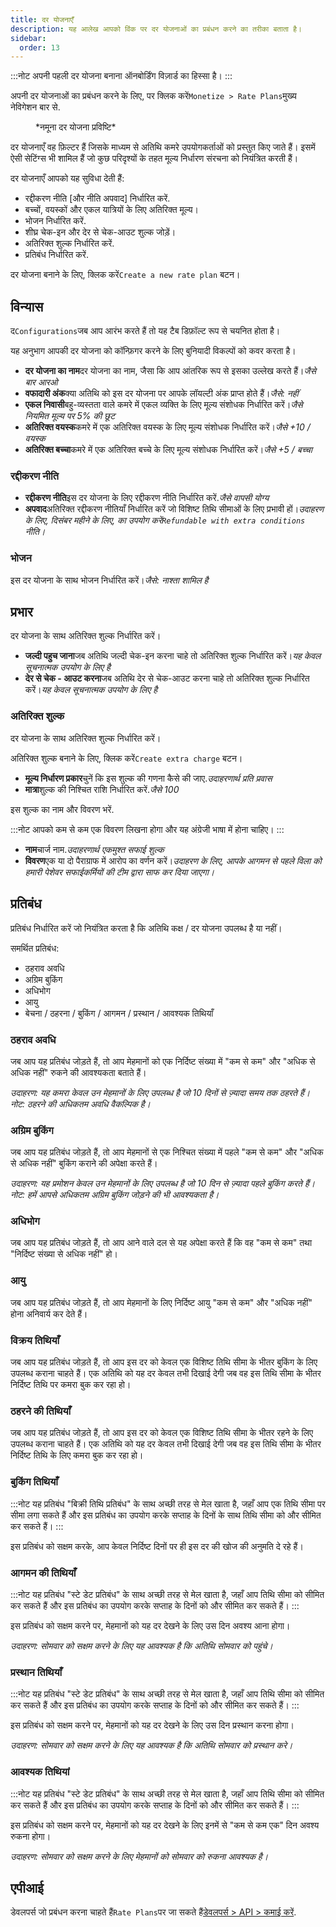 ```yaml
---
title: दर योजनाएँ
description: यह आलेख आपको विंक पर दर योजनाओं का प्रबंधन करने का तरीका बताता है।
sidebar:
  order: 13
---
```


:::नोट
अपनी पहली दर योजना बनाना ऑनबोर्डिंग विज़ार्ड का हिस्सा है।
:::

अपनी दर योजनाओं का प्रबंधन करने के लिए, पर क्लिक करें`Monetize > Rate Plans`मुख्य नेविगेशन बार से.

<figure>
  <CloudinaryImage width="350" height="559" resize="scale" quality="best" alt="दर योजनाएँ" src="academy/rate-plan" errorImage="noimage_opaque_nyrtl0.png" />

  <figcaption>*नमूना दर योजना प्रविष्टि*</figcaption>
</figure>


दर योजनाएँ वह फ़िल्टर हैं जिसके माध्यम से अतिथि कमरे उपयोगकर्ताओं को प्रस्तुत किए जाते हैं। इसमें ऐसी सेटिंग्स भी शामिल हैं जो कुछ परिदृश्यों के तहत मूल्य निर्धारण संरचना को नियंत्रित करती हैं।

दर योजनाएँ आपको यह सुविधा देती हैं:

* रद्दीकरण नीति \[और नीति अपवाद] निर्धारित करें.
* बच्चों, वयस्कों और एकल यात्रियों के लिए अतिरिक्त मूल्य।
* भोजन निर्धारित करें.
* शीघ्र चेक-इन और देर से चेक-आउट शुल्क जोड़ें।
* अतिरिक्त शुल्क निर्धारित करें.
* प्रतिबंध निर्धारित करें.

दर योजना बनाने के लिए, क्लिक करें`Create a new rate plan` बटन।

## विन्यास

द`Configurations`जब आप आरंभ करते हैं तो यह टैब डिफ़ॉल्ट रूप से चयनित होता है।

यह अनुभाग आपकी दर योजना को कॉन्फ़िगर करने के लिए बुनियादी विकल्पों को कवर करता है।

* **दर योजना का नाम**दर योजना का नाम, जैसा कि आप आंतरिक रूप से इसका उल्लेख करते हैं।*जैसे बार आरओ*
* **वफादारी अंक**क्या अतिथि को इस दर योजना पर आपके लॉयल्टी अंक प्राप्त होते हैं।*जैसे: नहीं*
* **एकल निवासी**बहु-व्यस्तता वाले कमरे में एकल व्यक्ति के लिए मूल्य संशोधक निर्धारित करें।*जैसे नियमित मूल्य पर 5% की छूट*
* **अतिरिक्त वयस्क**कमरे में एक अतिरिक्त वयस्क के लिए मूल्य संशोधक निर्धारित करें।*जैसे +10 / वयस्क*
* **अतिरिक्त बच्चा**कमरे में एक अतिरिक्त बच्चे के लिए मूल्य संशोधक निर्धारित करें।*जैसे +5 / बच्चा*

### रद्दीकरण नीति

* **रद्दीकरण नीति**इस दर योजना के लिए रद्दीकरण नीति निर्धारित करें.*जैसे वापसी योग्य*
* **अपवाद**अतिरिक्त रद्दीकरण नीतियाँ निर्धारित करें जो विशिष्ट तिथि सीमाओं के लिए प्रभावी हों।*उदाहरण के लिए, दिसंबर महीने के लिए, का उपयोग करें`Refundable with extra conditions` नीति।*

### भोजन

इस दर योजना के साथ भोजन निर्धारित करें।*जैसे: नाश्ता शामिल है*

## प्रभार

दर योजना के साथ अतिरिक्त शुल्क निर्धारित करें।

* **जल्दी पहुच जाना**जब अतिथि जल्दी चेक-इन करना चाहे तो अतिरिक्त शुल्क निर्धारित करें।*यह केवल सूचनात्मक उपयोग के लिए है*
* **देर से चेक - आउट करना**जब अतिथि देर से चेक-आउट करना चाहे तो अतिरिक्त शुल्क निर्धारित करें।*यह केवल सूचनात्मक उपयोग के लिए है*

### अतिरिक्त शुल्क

दर योजना के साथ अतिरिक्त शुल्क निर्धारित करें।

अतिरिक्त शुल्क बनाने के लिए, क्लिक करें`Create extra charge` बटन।

* **मूल्य निर्धारण प्रकार**चुनें कि इस शुल्क की गणना कैसे की जाए.*उदाहरणार्थ प्रति प्रवास*
* **मात्रा**शुल्क की निश्चित राशि निर्धारित करें.*जैसे 100*

इस शुल्क का नाम और विवरण भरें.

:::नोट
आपको कम से कम एक विवरण लिखना होगा और यह अंग्रेजी भाषा में होना चाहिए।
:::

* **नाम**चार्ज नाम.*उदाहरणार्थ एकमुश्त सफाई शुल्क*
* **विवरण**एक या दो पैराग्राफ में आरोप का वर्णन करें।*उदाहरण के लिए, आपके आगमन से पहले विला को हमारी पेशेवर सफाईकर्मियों की टीम द्वारा साफ कर दिया जाएगा।*

## प्रतिबंध

प्रतिबंध निर्धारित करें जो नियंत्रित करता है कि अतिथि कक्ष / दर योजना उपलब्ध है या नहीं।

समर्थित प्रतिबंध:

* ठहराव अवधि
* अग्रिम बुकिंग
* अधिभोग
* आयु
* बेचना / ठहरना / बुकिंग / आगमन / प्रस्थान / आवश्यक तिथियाँ

### ठहराव अवधि

जब आप यह प्रतिबंध जोड़ते हैं, तो आप मेहमानों को एक निर्दिष्ट संख्या में "कम से कम" और "अधिक से अधिक नहीं" रुकने की आवश्यकता बताते हैं।

*उदाहरण: यह कमरा केवल उन मेहमानों के लिए उपलब्ध है जो 10 दिनों से ज़्यादा समय तक ठहरते हैं। नोट: ठहरने की अधिकतम अवधि वैकल्पिक है।*

### अग्रिम बुकिंग

जब आप यह प्रतिबंध जोड़ते हैं, तो आप मेहमानों से एक निश्चित संख्या में पहले "कम से कम" और "अधिक से अधिक नहीं" बुकिंग कराने की अपेक्षा करते हैं।

*उदाहरण: यह प्रमोशन केवल उन मेहमानों के लिए उपलब्ध है जो 10 दिन से ज़्यादा पहले बुकिंग करते हैं। नोट: हमें आपसे अधिकतम अग्रिम बुकिंग जोड़ने की भी आवश्यकता है।*

### अधिभोग

जब आप यह प्रतिबंध जोड़ते हैं, तो आप आने वाले दल से यह अपेक्षा करते हैं कि वह "कम से कम" तथा "निर्दिष्ट संख्या से अधिक नहीं" हो।

### आयु

जब आप यह प्रतिबंध जोड़ते हैं, तो आप मेहमानों के लिए निर्दिष्ट आयु "कम से कम" और "अधिक नहीं" होना अनिवार्य कर देते हैं।

### विक्रय तिथियाँ

जब आप यह प्रतिबंध जोड़ते हैं, तो आप इस दर को केवल एक विशिष्ट तिथि सीमा के भीतर बुकिंग के लिए उपलब्ध कराना चाहते हैं। एक अतिथि को यह दर केवल तभी दिखाई देगी जब वह इस तिथि सीमा के भीतर निर्दिष्ट तिथि पर कमरा बुक कर रहा हो।

### ठहरने की तिथियाँ

जब आप यह प्रतिबंध जोड़ते हैं, तो आप इस दर को केवल एक विशिष्ट तिथि सीमा के भीतर रहने के लिए उपलब्ध कराना चाहते हैं। एक अतिथि को यह दर केवल तभी दिखाई देगी जब वह इस तिथि सीमा के भीतर निर्दिष्ट तिथि के लिए कमरा बुक कर रहा हो।

### बुकिंग तिथियाँ

:::नोट
यह प्रतिबंध "बिक्री तिथि प्रतिबंध" के साथ अच्छी तरह से मेल खाता है, जहाँ आप एक तिथि सीमा पर सीमा लगा सकते हैं और इस प्रतिबंध का उपयोग करके सप्ताह के दिनों के साथ तिथि सीमा को और सीमित कर सकते हैं।
:::

इस प्रतिबंध को सक्षम करके, आप केवल निर्दिष्ट दिनों पर ही इस दर की खोज की अनुमति दे रहे हैं।

### आगमन की तिथियाँ

:::नोट
यह प्रतिबंध "स्टे डेट प्रतिबंध" के साथ अच्छी तरह से मेल खाता है, जहाँ आप तिथि सीमा को सीमित कर सकते हैं और इस प्रतिबंध का उपयोग करके सप्ताह के दिनों को और सीमित कर सकते हैं।
:::

इस प्रतिबंध को सक्षम करने पर, मेहमानों को यह दर देखने के लिए उस दिन अवश्य आना होगा।

*उदाहरण: सोमवार को सक्षम करने के लिए यह आवश्यक है कि अतिथि सोमवार को पहुंचे।*

### प्रस्थान तिथियाँ

:::नोट
यह प्रतिबंध "स्टे डेट प्रतिबंध" के साथ अच्छी तरह से मेल खाता है, जहाँ आप तिथि सीमा को सीमित कर सकते हैं और इस प्रतिबंध का उपयोग करके सप्ताह के दिनों को और सीमित कर सकते हैं।
:::

इस प्रतिबंध को सक्षम करने पर, मेहमानों को यह दर देखने के लिए उस दिन प्रस्थान करना होगा।

*उदाहरण: सोमवार को सक्षम करने के लिए यह आवश्यक है कि अतिथि सोमवार को प्रस्थान करे।*

### आवश्यक तिथियां

:::नोट
यह प्रतिबंध "स्टे डेट प्रतिबंध" के साथ अच्छी तरह से मेल खाता है, जहाँ आप तिथि सीमा को सीमित कर सकते हैं और इस प्रतिबंध का उपयोग करके सप्ताह के दिनों को और सीमित कर सकते हैं।
:::

इस प्रतिबंध को सक्षम करने पर, मेहमानों को यह दर देखने के लिए इनमें से "कम से कम एक" दिन अवश्य रुकना होगा।

*उदाहरण: सोमवार को सक्षम करने के लिए मेहमानों को सोमवार को रुकना आवश्यक है।*

## एपीआई

डेवलपर्स जो प्रबंधन करना चाहते हैं`Rate Plans`पर जा सकते हैं[डेवलपर्स > API > कमाई करें](/developers/apis/#monetize-api).

